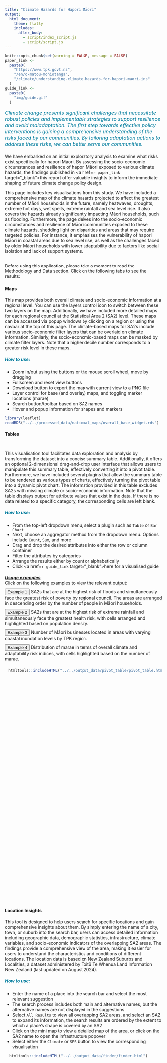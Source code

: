 ```yaml
---
title: "Climate Hazards for Hapori Māori"
output:
  html_document:
    theme: flatly
    includes:
      after_body:
        - script/index_script.js
        - script/script.js
---
```

<script>
  var leafletMap;
</script>
```r
knitr::opts_chunk$set(warning = FALSE, message = FALSE)
paper_link <-
  paste0(
    "https://www.tpk.govt.nz",
    "/en/o-matou-mohiotanga",
    "/climate/understanding-climate-hazards-for-hapori-maori-ins"
  )
guide_link <-
  paste0(
    "img/guide.gif"
  )
```

<div id="headline" style="color:#007C9D;font-size:medium;margin-bottom: 21px;"> <em>
    Climate change presents significant challenges that necessitate robust
    policies and implementable strategies to support resilience and avoid
    maladaptation. The first step towards effective policy interventions is
    gaining a comprehensive understanding of the risks faced by our communities.
    By tailoring adaptation actions to address these risks, we can better serve
    our communities.
    </em>
</div>

<div id="introbody">
We have embarked on an initial exploratory analysis to examine what risks exist
specifically for hapori Māori. By assessing the socio-economic
circumstances and resilience of hapori Māori exposed to various climate hazards,
the findings published in <a href=`r paper_link` target="_blank">this</a>
report offer valuable insights to inform the immediate shaping of future climate
change policy design.

This page includes key visualisations from this study. We have included a
comprehensive map of the climate hazards projected to affect the greatest
number of Māori households in the future, namely heatwaves, droughts, extreme
hot days, wet spells, extreme rainfall and sea level rise. It also covers the
hazards already significantly impacting Māori households, such as flooding.
Furthermore, the page delves into the socio-economic circumstances and
resilience of Māori communities exposed to these climate hazards, shedding
light on disparities and areas that may require targeted policies. For instance,
it emphasises the vulnerability of hapori Māori in coastal areas due to sea 
level rise, as well as the challenges faced by older Māori households with lower
adaptability due to factors like social isolation and lack of support systems.

<br> Before using this application, please take a moment to read the Methodology
and Data section. Click on the following tabs to see the results: <br>
</div>

### <span></span> {.tabset}

#### Maps
<div class="row">
<div class="col-md-3">
This map provides both overall climate and socio-economic information at a
regional level. You can use the layers control icon to switch between these two
layers on the map. Additionally, we have included more detailed maps for each
regional council at the Statistical Area 2 (SA2) level. These maps can be
accessed via popup windows by clicking on a region<span class="mapDesc"> or
using the navbar at the top of this page</span>. The climate-based maps for SA2s
include various socio-economic filter layers that can be overlaid on climate
information. Similarly, the socio-economic-based maps can be masked by climate
filter layers. Note that a higher decile number corresponds to a greater risk
level in these maps.

<h5 style="color:#007C9D">How to use:</h5>
* Zoom in/out using the buttons or the mouse scroll wheel, move by dragging
* Fullscreen and reset view buttons
* Download button to export the map with current view to a PNG file
* Layer control for base (and overlay) maps, and toggling marker locations
(marae)
* Search button/toolbar based on SA2 names
* Hover and popup information for shapes and markers
</div>
<div class="col-md-9" id="the_map">
```r
library(leaflet)
readRDS("../../processed_data/national_maps/overall_base_widget.rds")
```
</div>
</div>

#### Tables
<div class="row">
<div class="col-md-3" style="padding-top:12px;">
This visualisation tool facilitates data exploration and analysis by
transforming the dataset into a concise summary table. Additionally, it offers
an optional 2-dimensional drag-and-drop user interface that allows users to
manipulate this summary table, effectively converting it into a pivot table.
Furthermore, we have included several plugins that allow the summary table to
be rendered as various types of charts, effectively turning the pivot table
into a dynamic pivot chart. The information provided in this table excludes
SA2s with missing climate or socio-economic information. Note that the table
displays output for attribute values that exist in the data. If there is no
data related to a specific category, the corresponding cells are left blank.

<h5 style="color:#007C9D">How to use:</h5>
* From the top-left dropdown menu, select a plugin such as `Table` or
`Bar Chart`
* Next, choose an aggregator method from the dropdown menu. Options include
`Count`, `Sum`, and more
* Drag and drop the desired attributes into either the row or column container
* Filter the attributes by categories
* Arrange the results either by count or alphabetically
* Click <a href=`r guide_link` target="_blank">here</a> for a visualised guide

<div class="panel-group" id="exp_accordion" role="tablist" aria-multiselectable="true"><div class="panel panel-default"><div class="panel-heading" role="tab" id="headingOne"><div class="panel-title"><a role="button" data-toggle="collapse" data-parent="#exp_accordion" href="#collapseOne" aria-expanded="true" aria-controls="collapseOne" style="outline:none;"><h5 style="margin-bottom:0">Usage examples</h5></a></div></div><div id="collapseOne" class="panel-collapse collapse" role="tabpanel" aria-labelledby="headingOne"><div class="panel-body"><div style="margin-bottom: 10px;">Click on the following examples to view the relevant output:</div><div style="margin-bottom:10px;"><button type="button" id="example1" class="btn btn-primary btn-table" onclick="applyPreset(this.id)">Example 1</button><p style="display:inline">SA2s that are at the highest risk of floods and simultaneously face the greatest risk of poverty by regional council. The areas are arranged in descending order by the number of people in Māori households.</p></div><div style="margin-bottom:10px;"><button type="button" id="example2" class="btn btn-primary btn-table" onclick="applyPreset(this.id)">Example 2</button><p style="display:inline">SA2s that are at the highest risk of extreme rainfall and simultaneously face the greatest health risk, with cells arranged and highlighted based on population density.</p></div><div style="margin-bottom:10px;"><button type="button" id="example3" class="btn btn-primary btn-table" onclick="applyPreset(this.id)">Example 3</button><p style="display:inline">Number of Māori businesses located in areas with varying coastal inundation levels by TPK region.</p></div><div><button type="button" id="example4" class="btn btn-primary btn-table" onclick="applyPreset(this.id)">Example 4</button><p style="display:inline">Distribution of marae in terms of overall climate and adaptability risk indices, with cells highlighted based on the number of marae.</p></div></div></div></div></div>

</div>
<div class="col-md-9" id="the_table"
     style="height:762px;overflow:auto;padding-top:8px;padding-left:11px;">
```r
htmltools::includeHTML("../../output_data/pivot_table/pivot_table.html")
```
</div>
</div>

#### Location Insights
<div class="row">
<div class="col-md-3">
This tool is designed to help users search for specific locations and gain
comprehensive insights about them. By simply entering the name of a city, town,
or suburb into the search bar, users can access detailed information including
geographic data, demographic statistics, infrastructure, climate variables, and
socio-economic indicators of the overlapping SA2 areas. The findings provide
a comprehensive view of the area, making it easier for users to understand the
characteristics and conditions of different locations. The location data is
based on New Zealand Suburbs and Localities, a dataset administered by Toitū Te
Whenua Land Information New Zealand (last updated on August 2024).

<h5 style="color:#007C9D">How to use:</h5>
* Enter the name of a place into the search bar and select the most relevant
suggestion
* The search process includes both main and alternative names, but the
alternative names are not displayed in the suggestions
* Select `All Results` to view all overlapping SA2 areas, and select an SA2 to
expand its information, the search results are ordered by the extent to which a
place's shape is covered by an SA2
* Click on the mini map to view a detailed map of the area, or click on the SA2
name to open the infrastructure popover
* Select either the `Climate` or `SES` button to view the corresponding
visualisation
</div>
<div class="col-md-9" id="the_finder"
     style="height:750px;padding-top:0px;padding-left:14px;padding-right:0px;">
```r
htmltools::includeHTML("../../output_data/finder/finder.html")
```
</div>
</div>
